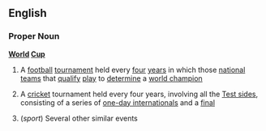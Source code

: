 ==English==
===Proper Noun===
'''[[World]] [[Cup]]'''
{{wikipedia}}
#{{football}} A [[football]] [[tournament]] held every [[four]] [[year]]s in which those [[national]] [[team]]s that [[qualify]] [[play]] to [[determine]] a [[world champion]]
#{{cricket}} A [[cricket]] tournament held every four years, involving all the [[Test side]]s, consisting of a series of [[one-day international]]s and a [[final]]
#(''sport'') Several other similar events